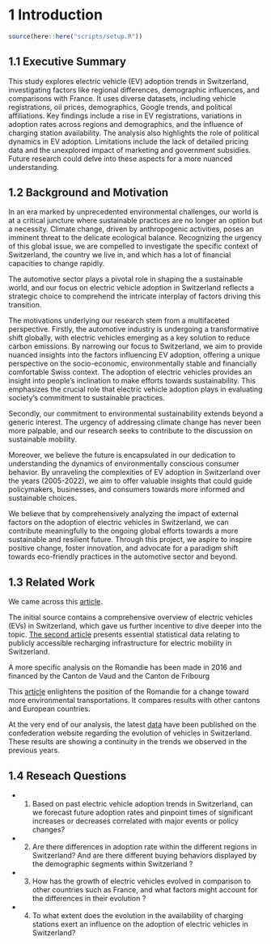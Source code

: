 # 1 Introduction

```r
source(here::here("scripts/setup.R"))
```

## 1.1 Executive Summary
This study explores electric vehicle (EV) adoption trends in Switzerland, investigating factors like regional differences, demographic influences, and comparisons with France. It uses diverse datasets, including vehicle registrations, oil prices, demographics, Google trends, and political affiliations. Key findings include a rise in EV registrations, variations in adoption rates across regions and demographics, and the influence of charging station availability. The analysis also highlights the role of political dynamics in EV adoption. Limitations include the lack of detailed pricing data and the unexplored impact of marketing and government subsidies. Future research could delve into these aspects for a more nuanced understanding.

## 1.2 Background and Motivation

In an era marked by unprecedented environmental challenges, our world is
at a critical juncture where sustainable practices are no longer an
option but a necessity. Climate change, driven by anthropogenic
activities, poses an imminent threat to the delicate ecological balance.
Recognizing the urgency of this global issue, we are compelled to
investigate the specific context of Switzerland, the country we live in,
and which has a lot of financial capacities to change rapidly.

The automotive sector plays a pivotal role in shaping the a sustainable
world, and our focus on electric vehicle adoption in Switzerland
reflects a strategic choice to comprehend the intricate interplay of
factors driving this transition.

The motivations underlying our research stem from a multifaceted
perspective. Firstly, the automotive industry is undergoing a
transformative shift globally, with electric vehicles emerging as a key
solution to reduce carbon emissions. By narrowing our focus to
Switzerland, we aim to provide nuanced insights into the factors
influencing EV adoption, offering a unique perspective on the
socio-economic, environmentally stable and financially comfortable Swiss
context. The adoption of electric vehicles provides an insight into
people's inclination to make efforts towards sustainability. This
emphasizes the crucial role that electric vehicle adoption plays in
evaluating society's commitment to sustainable practices.

Secondly, our commitment to environmental sustainability extends beyond
a generic interest. The urgency of addressing climate change has never
been more palpable, and our research seeks to contribute to the
discussion on sustainable mobility.

Moreover, we believe the future is encapsulated in our dedication to
understanding the dynamics of environmentally conscious consumer
behavior. By unraveling the complexities of EV adoption in Switzerland
over the years (2005-2022), we aim to offer valuable insights that could
guide policymakers, businesses, and consumers towards more informed and
sustainable choices.

We believe that by comprehensively analyzing the impact of external
factors on the adoption of electric vehicles in Switzerland, we can
contribute meaningfully to the ongoing global efforts towards a more
sustainable and resilient future. Through this project, we aspire to
inspire positive change, foster innovation, and advocate for a paradigm
shift towards eco-friendly practices in the automotive sector and
beyond.

## 1.3 Related Work

We came across this
[article](https://www.hivepower.tech/blog/electric-vehicles-evs-in-switzerland-what-you-should-know).

The initial source contains a comprehensive overview of electric
vehicles (EVs) in Switzerland, which gave us further incentive to dive
deeper into the topic. [The second
article](https://www.uvek-gis.admin.ch/BFE/storymaps/MO_Kennzahlen_Fahrzeuge/Ladeinfrastruktur_Elektromobilitaet/?lang=fr)
presents essential statistical data relating to publicly accessible
recharging infrastructure for electric mobility in Switzerland.

A more specific analysis on the Romandie has been made in 2016 and
financed by the Canton de Vaud and the Canton de Fribourg

This
[article](https://www.vd.ch/fileadmin/user_upload/themes/environnement/energie/fichiers_pdf/Rapp-20171116-Electromobilite-Suisse-romande-Synthese.pdf)
enlightens the position of the Romandie for a change toward more
environmental transportations. It compares results with other cantons
and European countries.

At the very end of our analysis, the latest
[data](https://www.bfs.admin.ch/news/fr/2023-0127) have been published
on the confederation website regarding the evolution of vehicles in
Switzerland. These results are showing a continuity in the trends we
observed in the previous years.

## 1.4 Reseach Questions

-   

    1.  Based on past electric vehicle adoption trends in Switzerland,
        can we forecast future adoption rates and pinpoint times of
        significant increases or decreases correlated with major events
        or policy changes?

-   

    2.  Are there differences in adoption rate within the different
        regions in Switzerland? And are there different buying behaviors
        displayed by the demographic segments within Switzerland ?

-   

    3.  How has the growth of electric vehicles evolved in comparison to
        other countries such as France, and what factors might account
        for the differences in their evolution ?

-   

    4.  To what extent does the evolution in the availability of
        charging stations exert an influence on the adoption of electric
        vehicles in Switzerland?
